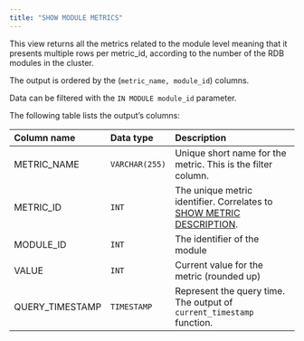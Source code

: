---
title: "SHOW MODULE METRICS"
---

This view returns all the metrics related to the module level meaning that it presents multiple rows per metric_id, according to the number of the RDB modules in the cluster.

The output is ordered by the (`metric_name, module_id`) columns.

Data can be filtered with the `IN MODULE module_id` parameter.

The following table lists the output’s columns:

| Column name     | Data type      | Description                                                                                                                           |
| :-------------- | :------------- | :------------------------------------------------------------------------------------------------------------------------------------ |
| METRIC_NAME     | `VARCHAR(255)` | Unique short name for the metric. This is the filter column.                                                                          |
| METRIC_ID       | `INT`          | The unique metric identifier. Correlates to [SHOW METRIC DESCRIPTION](/sql/system-monitoring/dynamic-system/show-metric-description). |
| MODULE_ID       | `INT`          | The identifier of the module                                                                                                          |
| VALUE           | `INT`          | Current value for the metric (rounded up)                                                                                             |
| QUERY_TIMESTAMP | `TIMESTAMP`    | Represent the query time. The output of `current_timestamp` function.                                                                 |